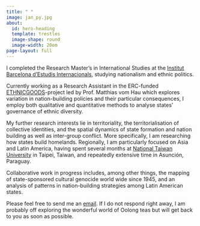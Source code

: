 ```yaml
---
title: " "
image: jan_py.jpg
about: 
  id: hero-heading
  template: trestles
  image-shape: round
  image-width: 20em
page-layout: full
---
```

I completed the Research Master's in International Studies at the [Institut Barcelona d'Estudis Internacionals](https://www.ibei.org/en), studying nationalism and ethnic politics.

Currently working as a Research Assistant in the ERC-funded [ETHNICGOODS](https://ethnicgoods.org/)-project led by Prof. Matthias vom Hau which explores variation in nation-building policies and their particular consequences, I employ both qualitative and quantitative methods to analyse states' governance of ethnic diversity.

My further research interests lie in territoriality, the territorialisation of collective identities, and the spatial dynamics of state formation and nation building as well as inter-group conflict.
More specifically, I am researching how states build homelands. Regionally, I am particularly focused on Asia and Latin America, having spent several months at [National Taiwan University](https://www.ntu.edu.tw/english/) in Taipei, Taiwan, and repeatedly extensive time in Asunción, Paraguay.

Collaborative work in progress includes, among other things, the mapping of state-sponsored cultural genocide world wide since 1945, and an analysis of patterns in nation-building strategies among Latin American states.

Please feel free to send me an [email](mailto:jschlebusch@student.ibei.org).
If I do not respond right away, I am probably off exploring the wonderful world of Oolong teas but will get back to you as soon as possible.
